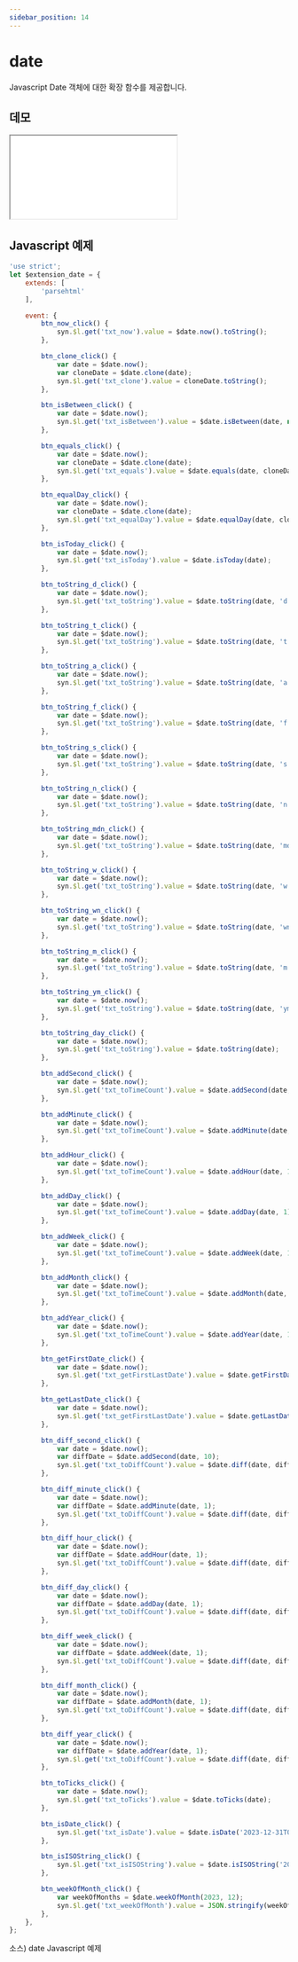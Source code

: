 ```yaml
---
sidebar_position: 14
---
```


# date

Javascript Date 객체에 대한 확장 함수를 제공합니다.

## 데모

<iframe src="/sample/syn/extension_date.html" className="w:100% h:100vh"></iframe>

## Javascript 예제

```javascript
'use strict';
let $extension_date = {
    extends: [
        'parsehtml'
    ],

    event: {
        btn_now_click() {
            syn.$l.get('txt_now').value = $date.now().toString();
        },

        btn_clone_click() {
            var date = $date.now();
            var cloneDate = $date.clone(date);
            syn.$l.get('txt_clone').value = cloneDate.toString();
        },

        btn_isBetween_click() {
            var date = $date.now();
            syn.$l.get('txt_isBetween').value = $date.isBetween(date, new Date('2023-10-22T03:24:00'), new Date('2023-12-31T03:24:00'))
        },

        btn_equals_click() {
            var date = $date.now();
            var cloneDate = $date.clone(date);
            syn.$l.get('txt_equals').value = $date.equals(date, cloneDate);
        },

        btn_equalDay_click() {
            var date = $date.now();
            var cloneDate = $date.clone(date);
            syn.$l.get('txt_equalDay').value = $date.equalDay(date, cloneDate);
        },

        btn_isToday_click() {
            var date = $date.now();
            syn.$l.get('txt_isToday').value = $date.isToday(date);
        },

        btn_toString_d_click() {
            var date = $date.now();
            syn.$l.get('txt_toString').value = $date.toString(date, 'd');
        },

        btn_toString_t_click() {
            var date = $date.now();
            syn.$l.get('txt_toString').value = $date.toString(date, 't');
        },

        btn_toString_a_click() {
            var date = $date.now();
            syn.$l.get('txt_toString').value = $date.toString(date, 'a');
        },

        btn_toString_f_click() {
            var date = $date.now();
            syn.$l.get('txt_toString').value = $date.toString(date, 'f');
        },

        btn_toString_s_click() {
            var date = $date.now();
            syn.$l.get('txt_toString').value = $date.toString(date, 's');
        },

        btn_toString_n_click() {
            var date = $date.now();
            syn.$l.get('txt_toString').value = $date.toString(date, 'n');
        },

        btn_toString_mdn_click() {
            var date = $date.now();
            syn.$l.get('txt_toString').value = $date.toString(date, 'mdn');
        },

        btn_toString_w_click() {
            var date = $date.now();
            syn.$l.get('txt_toString').value = $date.toString(date, 'w');
        },

        btn_toString_wn_click() {
            var date = $date.now();
            syn.$l.get('txt_toString').value = $date.toString(date, 'wn');
        },

        btn_toString_m_click() {
            var date = $date.now();
            syn.$l.get('txt_toString').value = $date.toString(date, 'm');
        },

        btn_toString_ym_click() {
            var date = $date.now();
            syn.$l.get('txt_toString').value = $date.toString(date, 'ym');
        },

        btn_toString_day_click() {
            var date = $date.now();
            syn.$l.get('txt_toString').value = $date.toString(date);
        },

        btn_addSecond_click() {
            var date = $date.now();
            syn.$l.get('txt_toTimeCount').value = $date.addSecond(date, 1).toString();
        },

        btn_addMinute_click() {
            var date = $date.now();
            syn.$l.get('txt_toTimeCount').value = $date.addMinute(date, 1).toString();
        },

        btn_addHour_click() {
            var date = $date.now();
            syn.$l.get('txt_toTimeCount').value = $date.addHour(date, 1).toString();
        },

        btn_addDay_click() {
            var date = $date.now();
            syn.$l.get('txt_toTimeCount').value = $date.addDay(date, 1).toString();
        },

        btn_addWeek_click() {
            var date = $date.now();
            syn.$l.get('txt_toTimeCount').value = $date.addWeek(date, 1).toString();
        },

        btn_addMonth_click() {
            var date = $date.now();
            syn.$l.get('txt_toTimeCount').value = $date.addMonth(date, 1).toString();
        },

        btn_addYear_click() {
            var date = $date.now();
            syn.$l.get('txt_toTimeCount').value = $date.addYear(date, 1).toString();
        },

        btn_getFirstDate_click() {
            var date = $date.now();
            syn.$l.get('txt_getFirstLastDate').value = $date.getFirstDate(date).toString();
        },

        btn_getLastDate_click() {
            var date = $date.now();
            syn.$l.get('txt_getFirstLastDate').value = $date.getLastDate(date).toString();
        },

        btn_diff_second_click() {
            var date = $date.now();
            var diffDate = $date.addSecond(date, 10);
            syn.$l.get('txt_toDiffCount').value = $date.diff(date, diffDate, 'second').toString();
        },

        btn_diff_minute_click() {
            var date = $date.now();
            var diffDate = $date.addMinute(date, 1);
            syn.$l.get('txt_toDiffCount').value = $date.diff(date, diffDate, 'minute').toString();
        },

        btn_diff_hour_click() {
            var date = $date.now();
            var diffDate = $date.addHour(date, 1);
            syn.$l.get('txt_toDiffCount').value = $date.diff(date, diffDate, 'hour').toString();
        },

        btn_diff_day_click() {
            var date = $date.now();
            var diffDate = $date.addDay(date, 1);
            syn.$l.get('txt_toDiffCount').value = $date.diff(date, diffDate, 'day').toString();
        },

        btn_diff_week_click() {
            var date = $date.now();
            var diffDate = $date.addWeek(date, 1);
            syn.$l.get('txt_toDiffCount').value = $date.diff(date, diffDate, 'week').toString();
        },

        btn_diff_month_click() {
            var date = $date.now();
            var diffDate = $date.addMonth(date, 1);
            syn.$l.get('txt_toDiffCount').value = $date.diff(date, diffDate, 'month').toString();
        },

        btn_diff_year_click() {
            var date = $date.now();
            var diffDate = $date.addYear(date, 1);
            syn.$l.get('txt_toDiffCount').value = $date.diff(date, diffDate, 'year').toString();
        },

        btn_toTicks_click() {
            var date = $date.now();
            syn.$l.get('txt_toTicks').value = $date.toTicks(date);
        },

        btn_isDate_click() {
            syn.$l.get('txt_isDate').value = $date.isDate('2023-12-31T00:00:00');
        },

        btn_isISOString_click() {
            syn.$l.get('txt_isISOString').value = $date.isISOString('2023-12-11T01:51:53.115Z');
        },

        btn_weekOfMonth_click() {
            var weekOfMonths = $date.weekOfMonth(2023, 12);
            syn.$l.get('txt_weekOfMonth').value = JSON.stringify(weekOfMonths);
        },
    },
};
```
소스) date Javascript 예제
